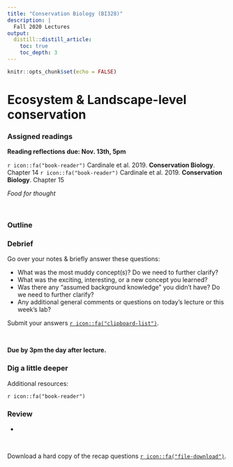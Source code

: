 ```yaml
---
title: "Conservation Biology (BI328)"
description: | 
  Fall 2020 Lectures
output:
  distill::distill_article:
    toc: true
    toc_depth: 3
---
```


```r

knitr::opts_chunk$set(echo = FALSE)

```

# Ecosystem & Landscape-level conservation

### Assigned readings

**Reading reflections due: Nov. 13th, 5pm**

`r icon::fa("book-reader")` Cardinale et al. 2019. **Conservation Biology**. Chapter 14
`r icon::fa("book-reader")` Cardinale et al. 2019. **Conservation Biology**. Chapter 15


*Food for thought*




<br>


### Outline




### Debrief

Go over your notes & briefly answer these questions:

*	What was the most muddy concept(s)? Do we need to further clarify?
*	What was the exciting, interesting, or a new concept you learned?
*	Was there any “assumed background knowledge” you didn’t have? Do we need to further clarify?
*	Any additional general comments or questions on today's lecture or this week’s lab?

Submit your answers [`r icon::fa("clipboard-list")`](https://docs.google.com/forms/d/e/1FAIpQLSf_wpIenOLXtsZ24-3Aa120mgZmN3ioZHVkA342ZCYOj5OQug/viewform?usp=sf_link).


<br>

**Due by 3pm the day after lecture.**


### Dig a little deeper

Additional resources:

`r icon::fa("book-reader")` 



### Review

* 



<br>

Download a hard copy of the recap questions [`r icon::fa("file-download")`](files/BI328_ReviewQs_SpeciesConservation.pdf).
